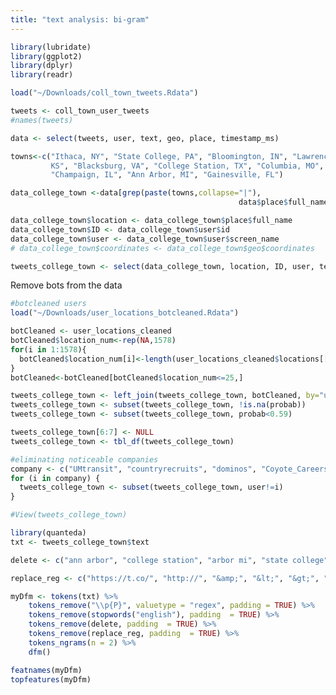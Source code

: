 ```yaml
---
title: "text analysis: bi-gram"
---
```



```r
library(lubridate)
library(ggplot2)
library(dplyr)
library(readr)

load("~/Downloads/coll_town_tweets.Rdata")

tweets <- coll_town_user_tweets
#names(tweets)

data <- select(tweets, user, text, geo, place, timestamp_ms)

towns<-c("Ithaca, NY", "State College, PA", "Bloomington, IN", "Lawrence,
         KS", "Blacksburg, VA", "College Station, TX", "Columbia, MO",
         "Champaign, IL", "Ann Arbor, MI", "Gainesville, FL")

data_college_town <-data[grep(paste(towns,collapse="|"),
                                                   data$place$full_name),]

data_college_town$location <- data_college_town$place$full_name
data_college_town$ID <- data_college_town$user$id
data_college_town$user <- data_college_town$user$screen_name
# data_college_town$coordinates <- data_college_town$geo$coordinates

tweets_college_town <- select(data_college_town, location, ID, user, text, timestamp_ms)
```

Remove bots from the data
```r
#botcleaned users
load("~/Downloads/user_locations_botcleaned.Rdata")

botCleaned <- user_locations_cleaned
botCleaned$location_num<-rep(NA,1578)
for(i in 1:1578){
  botCleaned$location_num[i]<-length(user_locations_cleaned$locations[[i]])
}
botCleaned<-botCleaned[botCleaned$location_num<=25,]

tweets_college_town <- left_join(tweets_college_town, botCleaned, by="user")
tweets_college_town <- subset(tweets_college_town, !is.na(probab))
tweets_college_town <- subset(tweets_college_town, probab<0.59)

tweets_college_town[6:7] <- NULL
tweets_college_town <- tbl_df(tweets_college_town)

#eliminating noticeable companies
company <- c("UMtransit", "countryrecruits", "dominos", "Coyote_Careers", "_ChampaignIL", "hucksbeerbuzz", "SwampHead", "tmj_il_vets", "_GainesvilleFL", "PlastipakJobs")
for (i in company) {
  tweets_college_town <- subset(tweets_college_town, user!=i)
}

#View(tweets_college_town)
```


```r
library(quanteda)
txt <- tweets_college_town$text

delete <- c("ann arbor", "college station", "arbor mi", "state college", "in gainesville", "station tx", "champaign il", "in champaign", "in college", "champaign illinois", "in ann", "gainesville fl", "gainesville florida", "in blacksburg", "blacksburg virginia", "arbor michigan", "college pa", "of illinois", "blacksburg va", "#annarbor", "ann", "arbor", "michigan", "gainesville", "florida", "college", "station", "texas", "champaign", "urbana", "illinois", "state", "pennsylvania", "blacksburg", "virginia", "#champaign", "hiring", "job", "#hiring", "#job", "tech", "#manufacturing", "#veterans", "#jobs", "#supplychain")

replace_reg <- c("https://t.co/", "http://", "&amp;", "&lt;", "&gt;", "RT", "https")

myDfm <- tokens(txt) %>%
    tokens_remove("\\p{P}", valuetype = "regex", padding = TRUE) %>%
    tokens_remove(stopwords("english"), padding  = TRUE) %>%
    tokens_remove(delete, padding  = TRUE) %>%
    tokens_remove(replace_reg, padding  = TRUE) %>%
    tokens_ngrams(n = 2) %>%
    dfm()

featnames(myDfm)
topfeatures(myDfm)
```
